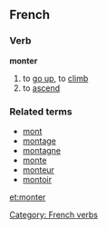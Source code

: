 ==French==
===Verb===
'''monter'''

# to [[go up]], to [[climb]]
# to [[ascend]]

===Related terms===
*[[mont]]
*[[montage]]
*[[montagne]]
*[[monte]]
*[[monteur]]
*[[montoir]]

[[Category: French verbs]]
[[et:monter]]